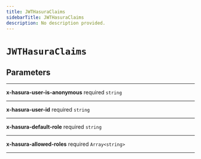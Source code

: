 ```yaml
---
title: JWTHasuraClaims
sidebarTitle: JWTHasuraClaims
description: No description provided.
---
```


# `JWTHasuraClaims`

## Parameters

---

**<span className="parameter-name">x-hasura-user-is-anonymous</span>** <span className="optional-status">required</span> <code>string</code>

---

**<span className="parameter-name">x-hasura-user-id</span>** <span className="optional-status">required</span> <code>string</code>

---

**<span className="parameter-name">x-hasura-default-role</span>** <span className="optional-status">required</span> <code>string</code>

---

**<span className="parameter-name">x-hasura-allowed-roles</span>** <span className="optional-status">required</span> <code>Array&lt;string&gt;</code>

---
